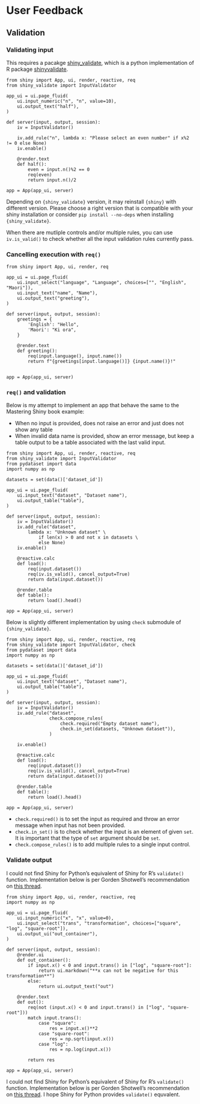 # User Feedback

## Validation

### Validating input

This requires a pacakge [shiny_validate](https://github.com/gshotwell/py-shiny-validate), which is a python implementation of R package [shinyvalidate](https://rstudio.github.io/shinyvalidate/).


```.python
from shiny import App, ui, render, reactive, req
from shiny_validate import InputValidator

app_ui = ui.page_fluid(
    ui.input_numeric("n", "n", value=10),
    ui.output_text("half"),
)

def server(input, output, session):
    iv = InputValidator()

    iv.add_rule("n", lambda x: "Please select an even number" if x%2 != 0 else None)
    iv.enable()

    @render.text
    def half():
        even = input.n()%2 == 0
        req(even)
        return input.n()/2

app = App(app_ui, server)
```

::: {.callout-caution}
Depending on `{shiny_validate}` version, it may reinstall `{shiny}` with different version. Please choose a right version that is compatible with your shiny installation or consider `pip install --no-deps` when installing `{shiny_validate}`.
:::

::: {.callout-tip}
When there are mutliple controls and/or multiple rules, you can use `iv.is_valid()` to check whether all the input validation rules currently pass. 
:::


### Cancelling execution with `req()`

```.python
from shiny import App, ui, render, req

app_ui = ui.page_fluid(
    ui.input_select("language", "Language", choices=["", "English", "Maori"]),
    ui.input_text("name", "Name"),
    ui.output_text("greeting"),
)

def server(input, output, session):
    greetings = {
        'English': "Hello",
        'Maori': "Ki ora",
    }

    @render.text
    def greeting():
        req(input.language(), input.name())
        return f"{greetings[input.language()]} {input.name()}!"
    

app = App(app_ui, server)
```

### `req()` and validation

Below is my attempt to implement an app that behave the same to the Mastering Shiny book example:

- When no input is provided, does not raise an error and just does not show any table
- When invalid data name is provided, show an error message, but keep a table output to be a table associated with the last valid input.

```.python
from shiny import App, ui, render, reactive, req
from shiny_validate import InputValidator
from pydataset import data
import numpy as np

datasets = set(data()['dataset_id'])

app_ui = ui.page_fluid(
    ui.input_text("dataset", "Dataset name"),
    ui.output_table("table"),
)

def server(input, output, session):
    iv = InputValidator()
    iv.add_rule("dataset", 
        lambda x: "Unknown dataset" \
            if len(x) > 0 and not x in datasets \
            else None)
    iv.enable()

    @reactive.calc
    def load():
        req(input.dataset())
        req(iv.is_valid(), cancel_output=True)
        return data(input.dataset())
    
    @render.table
    def table():
        return load().head()

app = App(app_ui, server)
```

Below is slightly different implementation by using `check` submodule of `{shiny_validate}`.

```.python
from shiny import App, ui, render, reactive, req
from shiny_validate import InputValidator, check
from pydataset import data
import numpy as np

datasets = set(data()['dataset_id'])

app_ui = ui.page_fluid(
    ui.input_text("dataset", "Dataset name"),
    ui.output_table("table"),
)

def server(input, output, session):
    iv = InputValidator()
    iv.add_rule("dataset", 
                check.compose_rules(
                    check.required("Empty dataset name"),
                    check.in_set(datasets, "Unknown dataset")),
                )
                
    iv.enable()

    @reactive.calc
    def load():
        req(input.dataset())
        req(iv.is_valid(), cancel_output=True)
        return data(input.dataset())
    
    @render.table
    def table():
        return load().head()

app = App(app_ui, server)
```

- `check.required()` is to set the input as required and throw an error message when input has not been provided.
- `check.in_set()` is to check whether the input is an element of given `set`. It is important that the type of `set` argument should be `set`.
- `check.compose_rules()` is to add multiple rules to a single input control.


### Validate output

I could not find Shiny for Python's equivalent of Shiny for R's `validate()` function. Implementation below is per Gorden Shotwell's recommendation on [this thread](https://community.rstudio.com/t/validate-user-input-shiny-for-python/160272).


```.python
from shiny import App, ui, render, reactive, req
import numpy as np

app_ui = ui.page_fluid(
    ui.input_numeric("x", "x", value=0),
    ui.input_select("trans", "transformation", choices=["square", "log", "square-root"]),
    ui.output_ui("out_container"),
)

def server(input, output, session):
    @render.ui
    def out_container():
        if input.x() < 0 and input.trans() in ["log", "square-root"]:
            return ui.markdown("**x can not be negative for this transformation**")
        else:
            return ui.output_text("out")
    
    @render.text
    def out():
        req(not (input.x() < 0 and input.trans() in ["log", "square-root"]))
        match input.trans():
            case "square":
                res = input.x()**2
            case "square-root":
                res = np.sqrt(input.x())
            case "log":
                res = np.log(input.x())

        return res

app = App(app_ui, server)
```

::: {.callout-warning}
I could not find Shiny for Python's equivalent of Shiny for R's `validate()` function. Implementation below is per Gorden Shotwell's recommendation on [this thread](https://community.rstudio.com/t/validate-user-input-shiny-for-python/160272). I hope Shiny for Python provides `validate()` equvalent.
:::


